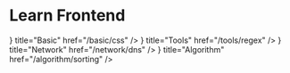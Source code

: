 
# Learn Frontend

<Cards>
  <Cards.Card icon={<Code color="#007fe0" />} title="Basic" href="/basic/css" />
  <Cards.Card
    icon={<Inbox color="#007fe0" />}
    title="Tools"
    href="/tools/regex"
  />
  <Cards.Card
    icon={<Network color="#007fe0" />}
    title="Network"
    href="/network/dns"
  />
  <Cards.Card
    icon={<PenTool color="#007fe0" />}
    title="Algorithm"
    href="/algorithm/sorting"
  />
</Cards>
